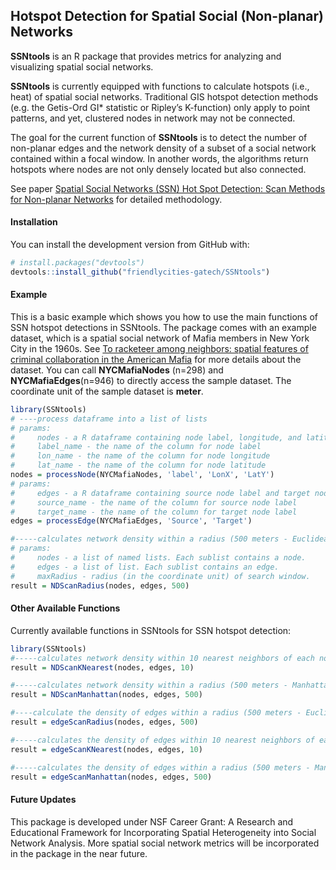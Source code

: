 ## Hotspot Detection for Spatial Social (Non-planar) Networks 

**SSNtools** is an R package that provides metrics for analyzing and visualizing spatial social networks. 

**SSNtools** is currently equipped with functions to calculate hotspots (i.e., heat) of spatial social networks. Traditional GIS hotspot detection methods (e.g. the Getis-Ord GI* statistic or Ripley’s K-function) only apply to point patterns, and yet, clustered nodes in network may not be connected. 

The goal for the current function of **SSNtools** is to detect the number of non-planar edges and the network density of a subset of a social network contained within a focal window. In another words, the algorithms return hotspots where nodes are not only densely located but also connected. 

See paper [Spatial Social Networks (SSN) Hot Spot Detection: Scan Methods for Non-planar Networks](https://arxiv.org/pdf/2011.07702.pdf) for detailed methodology. 

#### Installation

You can install the development version from GitHub with:

``` r
# install.packages("devtools")
devtools::install_github("friendlycities-gatech/SSNtools")
```
#### Example

This is a basic example which shows you how to use the main functions of SSN hotspot detections in SSNtools. The package comes with an example dataset, which is a spatial social network of Mafia members in New York City in the 1960s. See [To racketeer among neighbors: spatial features of criminal collaboration in the American Mafia](https://drive.google.com/file/d/1guVURnryYUyXaJ3A7SoMFMpkv7CUx6He/view) for more details about the dataset. You can call **NYCMafiaNodes** (n=298) and **NYCMafiaEdges**(n=946) to directly access the sample dataset. The coordinate unit of the sample dataset is **meter**. 

```r
library(SSNtools)
# ----process dataframe into a list of lists 
# params:
#     nodes - a R dataframe containing node label, longitude, and latitude
#     label_name - the name of the column for node label
#     lon_name - the name of the column for node longitude 
#     lat_name - the name of the column for node latitude
nodes = processNode(NYCMafiaNodes, 'label', 'LonX', 'LatY')
# params:
#     edges - a R dataframe containing source node label and target node label
#     source_name - the name of the column for source node label
#     target_name - the name of the column for target node label
edges = processEdge(NYCMafiaEdges, 'Source', 'Target')

#-----calculates network density within a radius (500 meters - Euclidean distance) of each node in a network
# params:
#     nodes - a list of named lists. Each sublist contains a node.
#     edges - a list of list. Each sublist contains an edge.
#     maxRadius - radius (in the coordinate unit) of search window. 
result = NDScanRadius(nodes, edges, 500)
```

#### Other Available Functions 
Currently available functions in SSNtools for SSN hotspot detection:
```r
library(SSNtools)
#-----calculates network density within 10 nearest neighbors of each node in a network
result = NDScanKNearest(nodes, edges, 10)

#-----calculates network density within a radius (500 meters - Manhattan distance) of each node in a network
result = NDScanManhattan(nodes, edges, 500)

#----calculate the density of edges within a radius (500 meters - Euclidean distance) of every node in a graph
result = edgeScanRadius(nodes, edges, 500)

#-----calculates the density of edges within 10 nearest neighbors of each node in a network
result = edgeScanKNearest(nodes, edges, 10)

#-----calculates the density of edges within a radius (500 meters - Manhattan distance) of each node in a network
result = edgeScanManhattan(nodes, edges, 500)
```


#### Future Updates 
This package is developed under NSF Career Grant: A Research and Educational Framework for Incorporating Spatial Heterogeneity into Social Network Analysis. More spatial social network metrics will be incorporated in the package in the near future.  